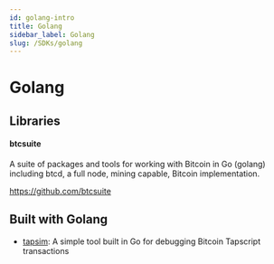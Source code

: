 ```yaml
---
id: golang-intro
title: Golang
sidebar_label: Golang
slug: /SDKs/golang
---
```


# Golang

## Libraries

#### btcsuite

A suite of packages and tools for working with Bitcoin in Go (golang) including btcd, a full node, mining capable,
Bitcoin implementation.

https://github.com/btcsuite


## Built with Golang

- [tapsim](https://github.com/halseth/tapsim): A simple tool built in Go for debugging Bitcoin Tapscript transactions



<HelpWanted />
